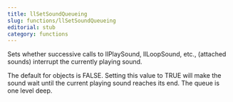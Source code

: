 ```yaml
---
title: llSetSoundQueueing
slug: functions/llSetSoundQueueing
editorial: stub
category: functions
---
```


<LSLFunction name="llSetSoundQueueing"/>

Sets whether successive calls to llPlaySound, llLoopSound, etc., (attached sounds) interrupt the currently playing sound.

The default for objects is FALSE. Setting this value to TRUE will make the sound wait until the current playing sound reaches its end. The queue is one level deep.
